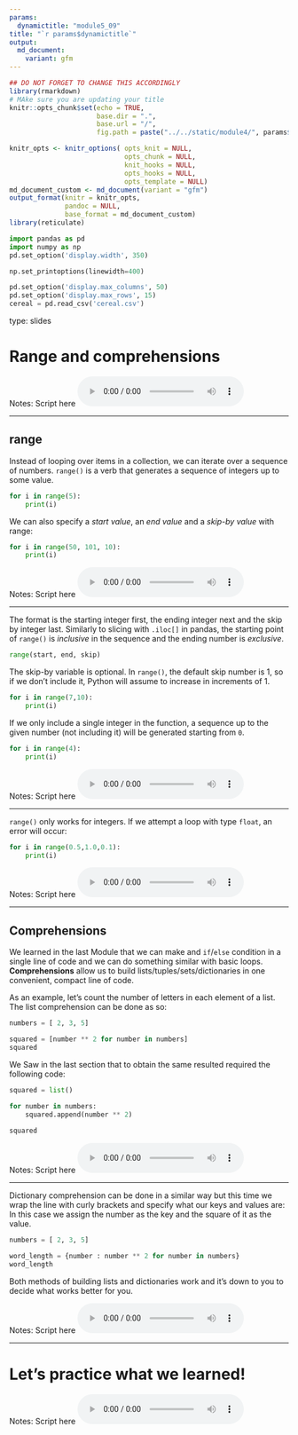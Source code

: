 ```yaml
---
params:
  dynamictitle: "module5_09"
title: "`r params$dynamictitle`"
output: 
  md_document:
    variant: gfm
---
```



```r
## DO NOT FORGET TO CHANGE THIS ACCORDINGLY 
library(rmarkdown)
# MAke sure you are updating your title 
knitr::opts_chunk$set(echo = TRUE,
                      base.dir = ".", 
                      base.url = "/",
                      fig.path = paste("../../static/module4/", params$dynamictitle,"/", sep = ""))

knitr_opts <- knitr_options( opts_knit = NULL,
                             opts_chunk = NULL,
                             knit_hooks = NULL,
                             opts_hooks = NULL,
                             opts_template = NULL)
md_document_custom <- md_document(variant = "gfm")
output_format(knitr = knitr_opts,
              pandoc = NULL,
              base_format = md_document_custom)
library(reticulate)

```


```python
import pandas as pd
import numpy as np
pd.set_option('display.width', 350)

np.set_printoptions(linewidth=400)

pd.set_option('display.max_columns', 50)
pd.set_option('display.max_rows', 15)
cereal = pd.read_csv('cereal.csv')
```


type: slides


# Range and comprehensions

Notes: Script here
<html>
<audio controls >
  <source src="/placeholder_audio.mp3" />
</audio></html>

---


## range 

Instead of looping over items in a collection, we can iterate over a sequence of numbers.  `range()` is a verb that generates a sequence of integers up to some value.

```python
for i in range(5):
    print(i)
```
We can also specify a _start value_, an _end value_ and a _skip-by value_ with range:

```python
for i in range(50, 101, 10):
    print(i)
```


Notes: Script here
<html>
<audio controls >
  <source src="/placeholder_audio.mp3" />
</audio></html>

---

The format is the starting integer first, the ending integer next and the skip by integer last.  Similarly to slicing with `.iloc[]` in pandas, the starting point of `range()` is *inclusive* in the sequence and the ending number is *exclusive*.  

```python
range(start, end, skip)
```

The skip-by variable is optional.  In `range()`, the default skip number is 1, so if we don't include it, Python will assume to increase in increments of 1. 

```python
for i in range(7,10):
    print(i)
```
If we only include a single integer in the function, a sequence up to the given number (not including it) will be generated starting from `0`.

```python
for i in range(4):
    print(i)
```
Notes: Script here
<html>
<audio controls >
  <source src="/placeholder_audio.mp3" />
</audio></html>

---

`range()` only works for integers.  If we attempt a loop with type `float`, an error will occur: 

```python
for i in range(0.5,1.0,0.1):
    print(i)
```

Notes: Script here
<html>
<audio controls >
  <source src="/placeholder_audio.mp3" />
</audio></html>

---

## Comprehensions

We learned in the last Module that we can make and `if`/`else` condition in a single line of code and we can do something similar with basic loops. 
**Comprehensions** allow us to build lists/tuples/sets/dictionaries in one convenient, compact line of code.

As an example, let's count the number of letters in each element of a list.  The list comprehension can be done as so:
```python
numbers = [ 2, 3, 5]

squared = [number ** 2 for number in numbers]
squared
```

We Saw in the last section that to obtain the same resulted required the following code: 

```python
squared = list()

for number in numbers: 
    squared.append(number ** 2)
    
squared
```


Notes: Script here
<html>
<audio controls >
  <source src="/placeholder_audio.mp3" />
</audio></html>

---

Dictionary comprehension can be done in a similar way but this time we wrap the line with curly brackets and specify what our keys and values are: 
In this case we assign the number as the key and the square of it as the value. 

```python
numbers = [ 2, 3, 5]

word_length = {number : number ** 2 for number in numbers}
word_length
```

Both methods of building lists and dictionaries work and it's down to you to decide what works better for you. 

Notes: Script here
<html>
<audio controls >
  <source src="/placeholder_audio.mp3" />
</audio></html>

---

# Let’s practice what we learned!

Notes: Script here
<html>
<audio controls >
  <source src="/placeholder_audio.mp3" />